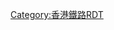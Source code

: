{{Routemap|title=香港國際機場旅客捷運系統|navbar=香港國際機場旅客捷運系統RDT
|map=
FLUG\utKBHFa\\~~ ~~中場客運廊~~ ~~閘口201-230
utSTR\
FLUG\utBHF\\~~ ~~一號客運大樓（西大堂）~~ ~~閘口40-80
utSTR\
FLUG\utKBHFe!~HUBaq\utKBHFa!~HUBeq\~~ ~~一號客運大樓（東大堂）~~ ~~閘口1-39/501-530
\\utKRWgl\utKRW+r
FLUG\\uetBHF\utDST~~[[翔天廊|二號客運大樓]]、維修區域
\\utKRWg+l\utKRWr
\BOOT\utKBHFe\~~[[海天客運碼頭]]
}}<noinclude>

{{Rdt intro|[[香港國際機場旅客捷運系統]]}}

[[Category:香港鐵路RDT]]

</noinclude>